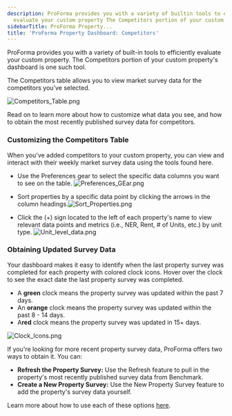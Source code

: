 ```yaml
---
description: ProForma provides you with a variety of builtin tools to efficiently
  evaluate your custom property The Competitors portion of your custom propertys dashboard...
sidebarTitle: ProForma Property...
title: 'ProForma Property Dashboard: Competitors'
---
```


ProForma provides you with a variety of built-in tools to efficiently evaluate your custom property. The Competitors portion of your custom property's dashboard is one such tool. 


The Competitors table allows you to view market survey data for the competitors you've selected. 


<Frame>
  <img src="/images/radix/1afcb749b524fe8714cbb31f49f7b4710cf8a243.png" alt="Competitors_Table.png" />
</Frame>


Read on to learn more about how to customize what data you see, and how to obtain the most recently published survey data for competitors. 


### Customizing the Competitors Table


When you've added competitors to your custom property, you can view and interact with their weekly market survey data using the tools found here. 


* Use the Preferences gear to select the specific data columns you want to see on the table. ![Preferences_GEar.png](/images/radix/9d2d10b1e0f99b4cc430c98b5f62aac7e13d7b6d.png)


* Sort properties by a specific data point by clicking the arrows in the column headings.![Sort_Properties.png](/images/radix/292efbbabeb2e235cb6a75d65fd91112529ae6ec.png)


* Click the (+) sign located to the left of each property's name to view relevant data points and metrics (i.e., NER, Rent, # of Units, etc.) by unit type. ![Unit_level_data.png](/images/radix/9b15e40d99104eeb75bca4a10f9ac6fd1cc7e521.png)


### Obtaining Updated Survey Data


Your dashboard makes it easy to identify when the last property survey was completed for each property with colored clock icons. Hover over the clock to see the exact date the last property survey was completed. 


* A **green** clock means the property survey was updated within the past 7 days.
* An **orange** clock means the property survey was updated within the past 8 - 14 days.
* A**red** clock means the property survey was updated in 15+ days.


<Frame>
  <img src="/images/radix/eb17a3901c230a61a744e78e861ebab67931a553.png" alt="Clock_Icons.png" />
</Frame>


If you're looking for more recent property survey data, ProForma offers two ways to obtain it. You can:


* **Refresh the Property Survey:** Use the Refresh feature to pull in the property's most recently published survey data from Benchmark.
* **Create a New Property Survey:** Use the New Property Survey feature to add the property's survey data yourself.


Learn more about how to use each of these options [here](kb://article/zendesk:radix:16372058326157).